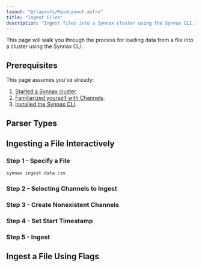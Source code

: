 ```yaml
---
layout: "@/layouts/MainLayout.astro"
title: "Ingest Files"
description: "Ingest files into a Synnax cluster using the Synnax CLI."
---
```


This page will walk you through the process for loading data from a file into a cluster
using the Synnax CLI.

## Prerequisites

This page assumes you've already:

1. [Started a Synnax cluster](/deploy/get-started).
2. [Familiarized yourself with Channels](/concepts/channels).
3. [Installed the Synnax CLI](/reference/client-cli/get-started).

## Parser Types

## Ingesting a File Interactively

### Step 1 - Specify a File

```cmd
synnax ingest data.csv
```

### Step 2 - Selecting Channels to Ingest

### Step 3 - Create Nonexistent Channels

### Step 4 - Set Start Timestamp

### Step 5 - Ingest

## Ingest a File Using Flags
